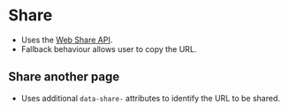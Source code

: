 
# Share
- Uses the [Web Share API](https://developer.mozilla.org/en-US/docs/Web/API/Navigator/share).
- Fallback behaviour allows user to copy the URL.

<Preview>
    <Story id="ui-components-share--share" />
</Preview>

## Share another page
- Uses additional `data-share-` attributes to identify the URL to be shared.

<Preview>
    <Story id="ui-components-share--share-another-page" />
</Preview>

